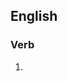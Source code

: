 ==English==

===Verb===
{{head|en|verb form}}

# {{present participle of|en|professionalize|nocat=1}}